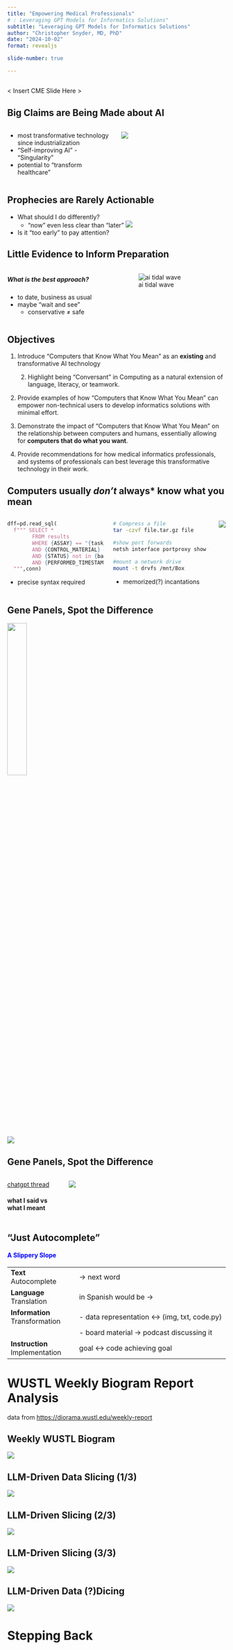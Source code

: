 ```yaml
---
title: "Empowering Medical Professionals" 
# : Leveraging GPT Models for Informatics Solutions"
subtitle: "Leveraging GPT Models for Informatics Solutions"
author: "Christopher Snyder, MD, PhD"
date: "2024-10-02"
format: revealjs

slide-number: true

---
```


## 
<!-- (cme slide) -->
\< Insert CME Slide Here >

## Big Claims are Being Made about AI


<!-- ![AI Conceptual Image](ai-conceptual.jpg) -->
::: {.columns}
::: {.column width="50%"}
- most transformative technology since industrialization
- "Self-improving AI" - "Singularity"
- potential to "transform healthcare"
:::

::: {.column width="50%"}
![](src/ai-conceptual.jpg)
:::
:::

## Prophecies are Rarely Actionable
- What should I do differently?
  - "now" even less clear than "later"
![](src/ai-clueless.avif)
- Is it "too early" to pay attention?

## Little Evidence to Inform Preparation
::: {.columns}
::: {.column width="50%"}
##### What is the best approach?
- to date, business as usual
- maybe "wait and see"
  - conservative ≠ safe

:::

::: {.column width="50%"}
![ai tidal wave](src/ai-tidalwave.webp)

:::
:::


## Objectives

1. Introduce "Computers that Know What You Mean" as an **existing** and transformative AI technology

    2. Highlight being "Conversant" in Computing as a natural extension of language, literacy, or teamwork.

2. Provide examples of how "Computers that Know What You Mean" can empower non-technical users to develop informatics solutions with minimal effort.

3. Demonstrate the impact of "Computers that Know What You Mean" on the relationship between computers and humans, essentially allowing for **computers that do what you want**.

4. Provide recommendations for how medical informatics professionals, and systems of professionals can best leverage this transformative technology in their work.


## Computers usually *don't* always* know what you mean

::: {.columns}
::: {.column width="50%"}
```python
dff=pd.read_sql(
  f""" SELECT *
        FROM results
        WHERE {ASSAY} == "{task_assay}"
        AND {CONTROL_MATERIAL} == "{control_material}"
        AND {STATUS} not in {bad_result_status}
        AND {PERFORMED_TIMESTAMP} > '{start_date}'
  """,conn)
```
- precise syntax required

:::

::: {.column width="50%"}


```bash
# Compress a file
tar -czvf file.tar.gz file

#show port forwards
netsh interface portproxy show v4tov4

#mount a network drive
mount -t drvfs /mnt/Box
```
- memorized(?) incantations

:::
![](src/xkcd_terminal.webp)

:::

## Gene Panels, Spot the Difference
<!-- ## Computers that *do* know what you mean -->
<!-- ### Me, on Molecular Call -->
<!-- Spot the Difference -->
<!-- https://chatgpt.com/share/66f2e625-ab44-8005-a883-686a92017a51 -->

![](src/gene-panels-03.png){width="30%"}

![](src/gene-panels-02.png){.r-stretch}

## Gene Panels, Spot the Difference

::: {.columns}
::: {.column width="25%"}
[chatgpt thread](https://chatgpt.com/share/66f2e625-ab44-8005-a883-686a92017a51)

#### what I said vs what I meant
:::
::: {.column width="75%"}
![](src/gene-panels-01.png)
:::
:::

## "Just Autocomplete"
#### [A Slippery Slope]{style="color: blue;"}

|                       |                                                        |
|-------------------------------|-------------------------------------------------------------------|
| **Text** Autocomplete         | → next word                                                        |
| **Language** Translation      | <X> in Spanish would be →                                          |
| **Information** Transformation| - data representation <-> (img, txt, code.py)                      |
|                               | - board material → podcast discussing it             |
| **Instruction** Implementation| goal <-> code achieving goal                                       |

# WUSTL Weekly Biogram Report Analysis
data from [https://diorama.wustl.edu/weekly-report](https://diorama.wustl.edu/weekly-report)

## Weekly WUSTL Biogram
![](src/biogram-01.png)

## LLM-Driven Data Slicing (1/3)
![](src/biogram-alldata.png)

## LLM-Driven Slicing (2/3)
![](src/biogram-justviruses.png)

## LLM-Driven Slicing (3/3)
![](src/biogram-gettingworse.png)

## LLM-Driven Data (?)Dicing
![](src/biogram-piegraph.png)

# Stepping Back

